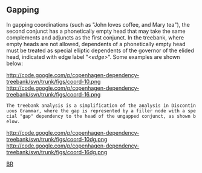 ==  Gapping ==

In gapping coordinations (such as "John loves coffee, and Mary tea"), the second conjunct has a phonetically empty head that may take the same complements and adjuncts as the first conjunct. In the treebank, where empty heads are not allowed, dependents of a phonetically empty head must be treated as special elliptic dependents of the governor of the elided head, indicated with edge label "&lt;''edge''&gt;". Some examples are shown below:

http://code.google.com/p/copenhagen-dependency-treebank/svn/trunk/figs/coord-10.png http://code.google.com/p/copenhagen-dependency-treebank/svn/trunk/figs/coord-16.png

 The treebank analysis is a simplification of the analysis in Discontinuous Grammar, where the gap is represented by a filler node with a special "gap" dependency to the head of the ungapped conjunct, as shown below.

http://code.google.com/p/copenhagen-dependency-treebank/svn/trunk/figs/coord-10dg.png http://code.google.com/p/copenhagen-dependency-treebank/svn/trunk/figs/coord-16dg.png

[[BR]]
